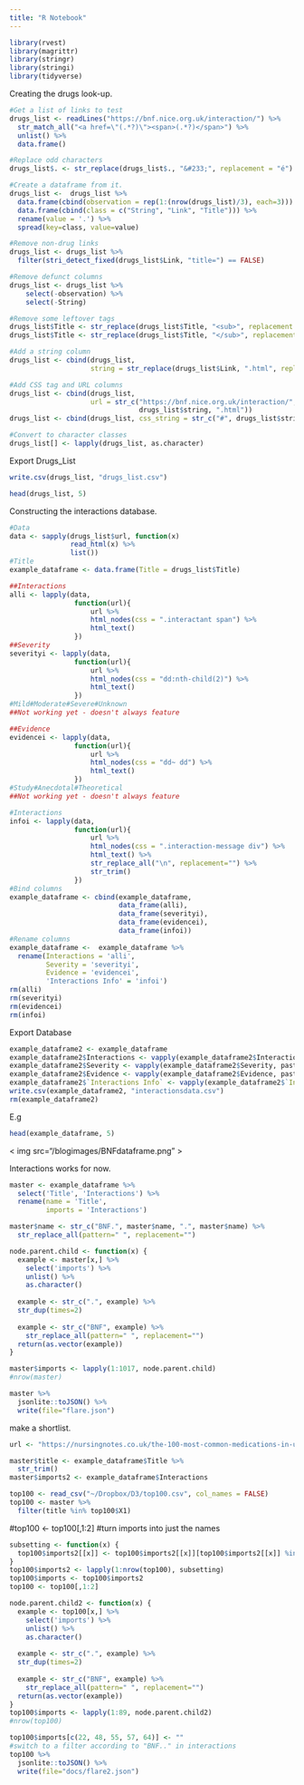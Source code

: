 ```yaml
---
title: "R Notebook"
---
```


```r
library(rvest)
library(magrittr)
library(stringr)
library(stringi)
library(tidyverse)
```

Creating the drugs look-up.
```r
#Get a list of links to test
drugs_list <- readLines("https://bnf.nice.org.uk/interaction/") %>%
  str_match_all("<a href=\"(.*?)\"><span>(.*?)</span>") %>%
  unlist() %>%
  data.frame()

#Replace odd characters
drugs_list$. <- str_replace(drugs_list$., "&#233;", replacement = "é")

#Create a dataframe from it.
drugs_list <-  drugs_list %>%
  data.frame(cbind(observation = rep(1:(nrow(drugs_list)/3), each=3))) %>%
  data.frame(cbind(class = c("String", "Link", "Title"))) %>%
  rename(value = '.') %>%
  spread(key=class, value=value)

#Remove non-drug links
drugs_list <- drugs_list %>%
  filter(stri_detect_fixed(drugs_list$Link, "title=") == FALSE)

#Remove defunct columns
drugs_list <- drugs_list %>%
    select(-observation) %>%
    select(-String)

#Remove some leftover tags
drugs_list$Title <- str_replace(drugs_list$Title, "<sub>", replacement = "")
drugs_list$Title <- str_replace(drugs_list$Title, "</sub>", replacement = "")

#Add a string column
drugs_list <- cbind(drugs_list, 
                    string = str_replace(drugs_list$Link, ".html", replacement = ""))

#Add CSS tag and URL columns
drugs_list <- cbind(drugs_list, 
                    url = str_c("https://bnf.nice.org.uk/interaction/", 
                                drugs_list$string, ".html"))
drugs_list <- cbind(drugs_list, css_string = str_c("#", drugs_list$string, " .interactant span"))

#Convert to character classes
drugs_list[] <- lapply(drugs_list, as.character)
```

Export Drugs_List
```r
write.csv(drugs_list, "drugs_list.csv")
```

```r
head(drugs_list, 5)
```

Constructing the interactions database.
```r
#Data
data <- sapply(drugs_list$url, function(x)
               read_html(x) %>%
               list())
#Title
example_dataframe <- data.frame(Title = drugs_list$Title)

##Interactions
alli <- lapply(data,
                function(url){
                    url %>% 
                    html_nodes(css = ".interactant span") %>%
                    html_text()
                })
##Severity
severityi <- lapply(data,
                function(url){
                    url %>% 
                    html_nodes(css = "dd:nth-child(2)") %>%
                    html_text()
                })
#Mild#Moderate#Severe#Unknown
##Not working yet - doesn't always feature

##Evidence
evidencei <- lapply(data,
                function(url){
                    url %>% 
                    html_nodes(css = "dd~ dd") %>%
                    html_text()
                })
#Study#Anecdotal#Theoretical
##Not working yet - doesn't always feature

#Interactions
infoi <- lapply(data,
                function(url){
                    url %>% 
                    html_nodes(css = ".interaction-message div") %>%
                    html_text() %>%
                    str_replace_all("\n", replacement="") %>%
                    str_trim()
                })
#Bind columns
example_dataframe <- cbind(example_dataframe, 
                           data_frame(alli), 
                           data_frame(severityi),
                           data_frame(evidencei),
                           data_frame(infoi))
#Rename columns
example_dataframe <-  example_dataframe %>%
  rename(Interactions = 'alli',
         Severity = 'severityi', 
         Evidence = 'evidencei',
         'Interactions Info' = 'infoi')
rm(alli)
rm(severityi)
rm(evidencei)
rm(infoi)
```

Export Database
```r
example_dataframe2 <- example_dataframe
example_dataframe2$Interactions <- vapply(example_dataframe2$Interactions, paste, collapse = ", ", character(1L))
example_dataframe2$Severity <- vapply(example_dataframe2$Severity, paste, collapse = ", ", character(1L))
example_dataframe2$Evidence <- vapply(example_dataframe2$Evidence, paste, collapse = ", ", character(1L))
example_dataframe2$`Interactions Info` <- vapply(example_dataframe2$`Interactions Info`, paste, collapse = ", ", character(1L))
write.csv(example_dataframe2, "interactionsdata.csv")
rm(example_dataframe2)
```

E.g 
```r
head(example_dataframe, 5)
```

< img src="/blogimages/BNFdataframe.png" > 

Interactions works for now.
```r
master <- example_dataframe %>%
  select('Title', 'Interactions') %>%
  rename(name = 'Title',
         imports = 'Interactions')

master$name <- str_c("BNF.", master$name, ".", master$name) %>%
  str_replace_all(pattern=" ", replacement="")

node.parent.child <- function(x) {
  example <- master[x,] %>%
    select('imports') %>%
    unlist() %>%
    as.character() 
  
  example <- str_c(".", example) %>%
  str_dup(times=2)
  
  example <- str_c("BNF", example) %>%
    str_replace_all(pattern=" ", replacement="")
  return(as.vector(example))
}

master$imports <- lapply(1:1017, node.parent.child) 
#nrow(master)
```

```r
master %>%
  jsonlite::toJSON() %>%
  write(file="flare.json")
```

make a shortlist.

```r
url <- "https://nursingnotes.co.uk/the-100-most-common-medications-in-uk-hospitals/"

master$title <- example_dataframe$Title %>%
  str_trim()
master$imports2 <- example_dataframe$Interactions
```
 
```r
top100 <- read_csv("~/Dropbox/D3/top100.csv", col_names = FALSE)
top100 <- master %>%
  filter(title %in% top100$X1)
```

#top100 <- top100[,1:2]
#turn imports into just the names 

```r
subsetting <- function(x) {
  top100$imports2[[x]] <- top100$imports2[[x]][top100$imports2[[x]] %in% top100$title == TRUE]
}
top100$imports2 <- lapply(1:nrow(top100), subsetting) 
top100$imports <- top100$imports2 
top100 <- top100[,1:2]
```

```r
node.parent.child2 <- function(x) {
  example <- top100[x,] %>%
    select('imports') %>%
    unlist() %>%
    as.character() 
  
  example <- str_c(".", example) %>%
  str_dup(times=2)
  
  example <- str_c("BNF", example) %>%
    str_replace_all(pattern=" ", replacement="")
  return(as.vector(example))
}
top100$imports <- lapply(1:89, node.parent.child2)
#nrow(top100)
```

```r
top100$imports[c(22, 48, 55, 57, 64)] <- ""
#switch to a filter according to "BNF.." in interactions
top100 %>%
  jsonlite::toJSON() %>%
  write(file="docs/flare2.json")
```
